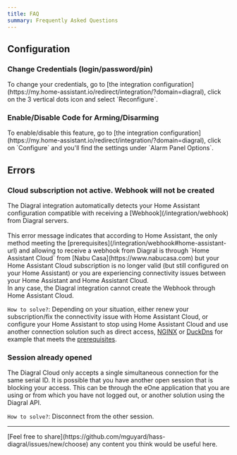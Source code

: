 ```yaml
---
title: FAQ
summary: Frequently Asked Questions
---
```


## Configuration

### Change Credentials (login/password/pin)

<Accordion title="How to" icon="question" defaultOpen>
To change your credentials, go to [the integration configuration](https://my.home-assistant.io/redirect/integration/?domain=diagral), click on the 3 vertical dots icon and select `Reconfigure`.
</Accordion>

### Enable/Disable Code for Arming/Disarming

<Accordion title="How to" icon="question">
To enable/disable this feature, go to [the integration configuration](https://my.home-assistant.io/redirect/integration/?domain=diagral), click on `Configure` and you'll find the settings under `Alarm Panel Options`.
</Accordion>

## Errors

### Cloud subscription not active. Webhook will not be created

<Accordion title="What is the reason" icon="question">
The Diagral integration automatically detects your Home Assistant configuration compatible with receiving a [Webhook](/integration/webhook) from Diagral servers.<br /><br />
This error message indicates that according to Home Assistant, the only method meeting the [prerequisites](/integration/webhook#home-assistant-url) and allowing to receive a webhook from Diagral is through `Home Assistant Cloud` from [Nabu Casa](https://www.nabucasa.com) but your Home Assistant Cloud subscription is no longer valid (but still configured on your Home Assistant) or you are experiencing connectivity issues between your Home Assistant and Home Assistant Cloud.<br />
In any case, the Diagral integration cannot create the Webhook through Home Assistant Cloud.

`How to solve?`: Depending on your situation, either renew your subscription/fix the connectivity issue with Home Assistant Cloud, or configure your Home Assistant to stop using Home Assistant Cloud and use another connection solution such as direct access, [NGINX](https://nginx.org) or [DuckDns](http://www.duckdns.org) for example that meets the [prerequisites](/integration/webhook#home-assistant-url).
</Accordion>

### Session already opened

<Accordion title="What is the reason" icon="question">
The Diagral Cloud only accepts a single simultaneous connection for the same serial ID. It is possible that you have another open session that is blocking your access.
This can be through the eOne application that you are using or from which you have not logged out, or another solution using the Diagral API.

`How to solve?`: Disconnect from the other session.
</Accordion>

---

<Success>
[Feel free to share](https://github.com/mguyard/hass-diagral/issues/new/choose) any content you think would be useful here.
</Success>